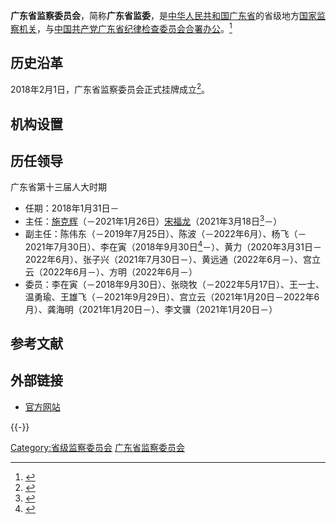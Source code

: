 {{Infobox PRCG
|机构名称 = 广东省监察委员会
|标志1    = National Emblem of the People's Republic of China.svg
|标志1说明 = 
|标志2    =
|标志2说明 =
|中共合署办公 = [[中国共产党广东省纪律检查委员会|中国共产党广东省纪律检查委员会]]
|人员链接 = 
|职位1    = 主任
|人员1    = [[宋福龙|宋福龙]]
|职位2    = 副主任
|人员2    = [[张子兴|张子兴]]、[[黄远通|黄远通]]、[[宫立云|宫立云]]、[[方明_(1971年)|方　明]]
|人数2    = 4
|授权法源 = 
|组织法规 =
|成立时间 = 
|被接替者 = [[广东省监察厅|广东省监察厅]]
|业务上级 = [[中华人民共和国国家监察委员会|中华人民共和国国家监察委员会]]
|组织上级 = [[广东省人民代表大会|广东省人民代表大会]]<br />[[广东省人民代表大会常务委员会|广东省人民代表大会常务委员会]]
|中共上级 = [[中国共产党中央纪律检查委员会|中国共产党中央纪律检查委员会]]
|中共本级 = [[中国共产党广东省纪律检查委员会|中国共产党广东省纪律检查委员会]]（[[合署办公|合署办公]]）（监察委不设[[党组|党组]]）
|机构类型 = 省级[[中华人民共和国国家监察机关|国家监察机关]]
|行政级别 = 副省级
|下级链接 = 
|场所1    = 广东省监察委员会
|地址1    = 中国[[广东省|广东省]][[广州市|广州市]][[越秀区|越秀区]]
|邮编1    = 510082
|电话1    =
|场所2    =
|地址2    = 
|电话2    = 
|官网2    = 
|官网     = [http://www.gdjct.gd.gov.cn/ 官方网站]
}}

'''广东省监察委员会'''，简称'''广东省监委'''，是[[中华人民共和国|中华人民共和国]][[广东省|广东省]]的省级地方[[中华人民共和国国家监察机关|国家监察机关]]，与[[中国共产党广东省纪律检查委员会|中国共产党广东省纪律检查委员会]][[合署办公|合署办公]]。<ref>{{cite news |title = 国家监察体制改革试点的重大阶段性成果——省级监察委员会诞生记 |url = http://www.ccdi.gov.cn/toutiao/201802/t20180202_163150.html |access-date = 2020-08-12 |newspaper = [[中国纪检监察报|中国纪检监察报]] }}</ref>

== 历史沿革 ==
2018年2月1日，广东省监察委员会正式挂牌成立<ref>{{cite news |title=广东省监察委员会正式成立 |url = http://epaper.southcn.com/nfdaily/html/2018-02/02/content_7701548.htm |newspaper = [[南方日报|南方日报]] |date = 2018-02-02 }}</ref>。

== 机构设置 ==
{{columns-list|2|
*办公厅
*组织部
*宣传部
*政策法规研究室
*党风政风监督室
*信访室（举报中心）
*案件监督管理室
*第一至第十四纪检监察室
*案件审理室
*纪检监察干部监督室
*机关党委办公室
}}

== 历任领导 ==
; 广东省第十三届人大时期
* 任期：2018年1月31日－
* 主任：[[施克辉|施克辉]]（－2021年1月26日）{{to}}[[宋福龙|宋福龙]]（2021年3月18日<ref>{{cite web |title = 宋福龙任广东省监委代主任 原主任施克辉已赴国务院港澳办任职 |url = http://district.ce.cn/newarea/sddy/202103/18/t20210318_36392090.shtml |website = 中国经济网 |date = 2021-03-18 |access-date = 2021-03-18 |archive-date = 2021-07-27 |archive-url = https://web.archive.org/web/20210727195947/http://district.ce.cn/newarea/sddy/202103/18/t20210318_36392090.shtml |dead-url = no }}</ref>－）
* 副主任：陈伟东（－2019年7月25日）、陈波（－2022年6月）、杨飞（－2021年7月30日）、李在寅（2018年9月30日<ref>{{cite web |title = 李在寅任广东省监委副主任 |url=http://district.ce.cn/newarea/sddy/201809/30/t20180930_30422334.shtml |website = 中国经济网 |date=2018-09-30 |access-date=2020-09-26 |archive-date=2019-02-08 |archive-url = https://web.archive.org/web/20190208035006/http://district.ce.cn/newarea/sddy/201809/30/t20180930_30422334.shtml |dead-url=no }}</ref>－）、黄力（2020年3月31日－2022年6月）、张子兴（2021年7月30日－）、黄远通（2022年6月－）、宫立云（2022年6月－）、方明（2022年6月－）
* 委员：李在寅（－2018年9月30日）、张晓牧（－2022年5月17日）、王一士、温勇瑜、王雄飞（－2021年9月29日）、宫立云（2021年1月20日－2022年6月）、龚海明（2021年1月20日－）、李文骥（2021年1月20日－）

== 参考文献 ==
{{Reflist}}

== 外部链接 ==
* [http://www.gdjct.gd.gov.cn/ 官方网站] {{Wayback|url=http://www.gdjct.gd.gov.cn/ |date=20200926113332 }}

{{-}}
{{党和国家机构|广东省|level=高级}}
{{中华人民共和国各省级行政区|监察机关}}
{{中华人民共和国广东省正职领导人|nocat}}
{{广东省领导人}}

[[Category:省级监察委员会|Category:省级监察委员会]]
[[Category:广东省监察委员会|]]